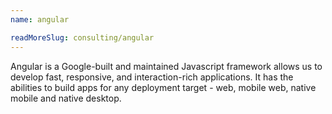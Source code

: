 ```yaml
---
name: angular

readMoreSlug: consulting/angular
---
```


Angular is a Google-built and maintained Javascript framework allows us to develop fast, responsive, and interaction-rich applications. It has the abilities to build apps for any deployment target - web, mobile web, native mobile and native desktop.
